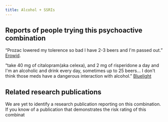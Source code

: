 ---
title: Alcohol + SSRIs
---
## Reports of people trying this psychoactive combination

“Prozac lowered my tolerence so bad I have 2-3 beers and I'm passed out.” [Erowid](https://erowid.org/experiences/exp.php?ID=57521).

“take 40 mg of citalopram(aka celexa), and 2 mg of risperidone a day and I'm an alcoholic and drink every day, sometimes up to 25 beers... I don't think those meds have a dangerous interaction with alcohol.” [Bluelight](https://bluelight.org/xf/threads/drinking-on-ssris-and-antipsychotics.574279/)

## Related research publications

We are yet to identify a research publication reporting on this combination. If you know of a publication that demonstrates the risk rating of this combinat
